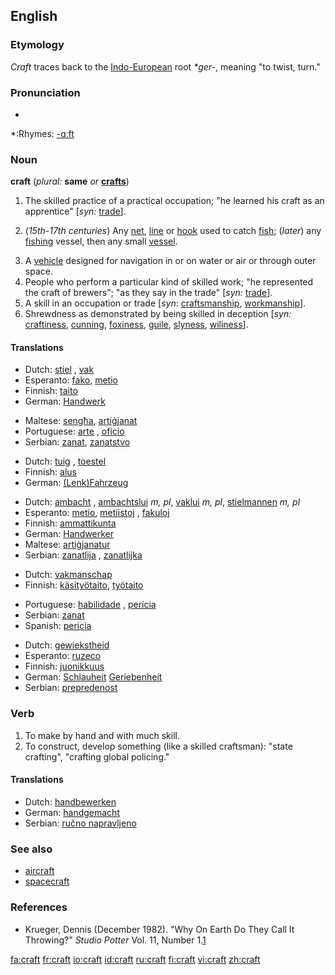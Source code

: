 ==English==

===Etymology===
''Craft'' traces back to the [[Indo-European]] root ''*ger-'', meaning "to twist, turn."

===Pronunciation===
*{{audio|en-us-craft.ogg|Audio (US)}}

*:Rhymes: [[Rhymes:English:-ɑːft|-ɑːft]]

===Noun===
'''craft''' (''plural:'' '''same''' ''or'' '''[[crafts]]''')

# The skilled practice of a practical occupation; "he learned his craft as an apprentice" [''syn:'' [[trade]]].
# {{nautical}} (''15th-17th centuries'') Any [[net]], [[line]] or [[hook]] used to catch [[fish]]; (''later'') any [[fishing]] vessel, then any small [[vessel]].
# A [[vehicle]] designed for navigation in or on water or air or through outer space.
# People who perform a particular kind of skilled work; "he represented the craft of brewers"; "as they say in the trade" [''syn:'' [[trade]]].
# A skill in an occupation or trade [''syn'': [[craftsmanship]], [[workmanship]]].
# Shrewdness as demonstrated by being skilled in deception [''syn:'' [[craftiness]], [[cunning]], [[foxiness]], [[guile]], [[slyness]], [[wiliness]]].

====Translations====
{{trans-top|skilled practice}}
*Dutch: [[stiel]] {{m}}, [[vak]] {{n}}
*Esperanto: [[fako]], [[metio]]
*Finnish: [[taito]]
*German: [[Handwerk]]
{{trans-mid}}
*Maltese: [[sengħa]], [[artiġjanat]]
*Portuguese: [[arte]] {{m}}, [[ofício]] {{m}}
*Serbian: [[zanat]], [[zanatstvo]]
{{trans-bottom}}

{{trans-top|vehicle designed for navigation}}
*Dutch: [[tuig]] {{n}}, [[toestel]] {{n}}
*Finnish: [[alus]]
*German: [[(Lenk)Fahrzeug]]
{{trans-mid}}
{{trans-bottom}}

{{trans-top|people who perform a particular kind of skilled work}}
*Dutch: [[ambacht]] {{m}}, [[ambachtslui]] ''m, pl'', [[vaklui]] ''m, pl'', [[stielmannen]] ''m, pl''
*Esperanto: [[metio]], [[metiistoj]] {{p}}, [[fakuloj]] {{p}}
*Finnish: [[ammattikunta]]
*German: [[Handwerker]]
*Maltese: [[artiġjanatur]] {{m}}
*Serbian: [[zanatlija]] {{m}}, [[zanatlijka]] {{f}}
{{trans-mid}}
{{trans-bottom}}

{{trans-top|skill in an occupation}}
*Dutch: [[vakmanschap]]
*Finnish: [[käsityötaito]], [[työtaito]]
{{trans-mid}}
*Portuguese: [[habilidade]] {{f}}, [[perícia]] {{f}}
*Serbian: [[zanat]]
*Spanish: [[pericia]] {{f}}
{{trans-bottom}}

{{trans-top|shrewdness}}
*Dutch: [[gewiekstheid]] {{f}}
*Esperanto: [[ruzeco]]
*Finnish: [[juonikkuus]]
*German: [[Schlauheit]] [[Geriebenheit]]
*Serbian: [[prepredenost]]
{{trans-mid}}
{{trans-bottom}}

===Verb===
{{en-verb}}

# To make by hand and with much skill.
# To construct, develop something (like a skilled craftsman): "state crafting", "crafting global policing."

====Translations====
{{trans-top|make by hand}}
*Dutch: [[handbewerken]]
*German: [[handgemacht]]
*Serbian: [[ručno napravljeno]]
{{trans-mid}}
{{trans-bottom}}

===See also===
*[[aircraft]]
*[[spacecraft]]

===References===
*Krueger, Dennis (December 1982). "Why On Earth Do They Call It Throwing?" ''Studio Potter'' Vol. 11, Number 1.[http://www.studiopotter.org/articles/?art=art0001]

[[fa:craft]]
[[fr:craft]]
[[io:craft]]
[[id:craft]]
[[ru:craft]]
[[fi:craft]]
[[vi:craft]]
[[zh:craft]]